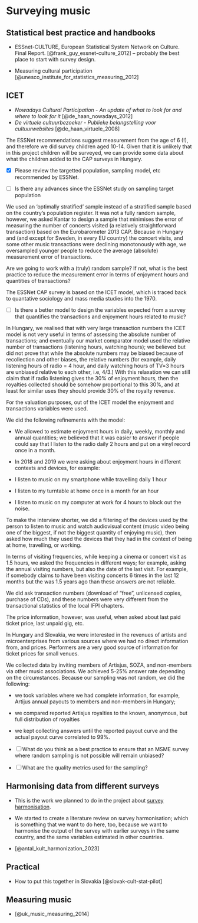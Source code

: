 # Surveying music

## Statistical best practice and handbooks

-   ESSnet-CULTURE, European Statistical System Network on Culture. Final Report. [@frank_guy_essnet-culture_2012] -- probably the best place to start with survey design.

-   Measuring cultural participation [@unesco_institute_for_statistics_measuring_2012]

## ICET

-   *Nowadays Cultural Participation - An update of what to look for and where to look for it* [@de_haan_nowadays_2012]
-   *De virtuele cultuurbezoeker - Publieke belangstelling voor cultuurwebsites* [@de_haan_virtuele_2008]

::: {.callout-note}

The ESSNet recommendations suggest measurement from the age of 6 (!), and therefore we did survey children aged 10-14. Given that it is unlikely that in this project children will be surveyed, we can provide some data about what the children added to the CAP surveys in Hungary.

- [x] Please review the targetted population, sampling model, etc recommended by ESSNet. 

- [ ] Is there any advances since the ESSNet study on sampling target population 

:::

We used an 'optimally stratified' sample instead of a stratified sample based on the country's population register.  It was not a fully random sample, however, we asked Kantar to design a sample that minimises the error of measuring the number of concerts visited (a relatively straightforward transaction) based on the Eurobarometer 2013 CAP.  Because in Hungary and (and except for Sweden, in every EU country) the concert visits, and some other music transactions were declining monotonously with age, we oversampled younger people to reduce the average (absolute) measurement error of transactions. 

::: {.callout-note}

Are we going to work with a (truly) random sample? If not, what is the best practice to reduce the measurement error in terms of enjoyment hours and quantities of transactions?

:::


::: {.callout-note}

The ESSNet CAP survey is based on the ICET model, which is traced back to quantative sociology and mass media studies into the 1970. 

- [ ] Is there a better model to design the variables expected from a survey that quantifies the transactions and enjoyment hours related to music?

:::

In Hungary, we realised that with very large transaction numbers the ICET model is not very useful in terms of assessing the absolute number of transactions; and eventually our market comparator model used the relative number of transactions (listening hours, watching hours); we believed but did not prove that while the absolute numbers may be biased because of recollection and other biases, the relative numbers (for example, daily listening hours of radio = 4 hour, and daily watching hours of TV=3 hours are unbiased relative to each other, i.e, 4/3.)  With this relaxation we can still claim that if radio listening gives the 30% of enjoyment hours, then the royalties collected should be somehow proportional to this 30%, and at least for similar uses they should provide 30% of the royalty revenue.

For the valuation purposes, out of the ICET model the enjoyment and transactions variables were used. 

We did the following refinements with the model:

- We allowed to estimate enjoyment hours in daily, weekly, monthly and annual quantities; we believed that it was easier to answer if people could say that I listen to the radio daily 2 hours and put on a vinyl record once in a month.

- In 2018 and 2019 we were asking about enjoyment hours in different contexts and devices, for example:
- I listen to music on my smartphone while travelling daily 1 hour
- I listen to my turntable at home once in a month for an hour
- I listen to music on my computer at work for 4 hours to block out the noise.

To make the interview shorter, we did a filtering of the devices used by the person to listen to music and watch audiovisual content (music video being one of the biggest, if not the biggest quantity of enjoying music), then asked how much they used the devices that they had in the context of being at home, travelling, or working.

In terms of visiting frequencies, while keeping a cinema or concert visit as 1.5 hours, we asked the frequencies in different ways; for example, asking the annual visiting numbers, but also the date of the last visit. For example, if somebody claims to have been visiting concerts 6 times in the last 12 months but the was 1.5 years ago than these answers are not reliable.

We did ask transaction numbers (download of "free", unlicensed copies, purchase of CDs), and these numbers were very different from the transactional statistics of the local IFPI chapters. 

The price information, however, was useful, when asked about last paid ticket price, last unpaid gig, etc. 

In Hungary and Slovakia, we were interested in the revenues of artists and microenterprises from various sources where we had no direct information from, and prices. Performers are a very good source of information for ticket prices for small venues.

::: {.callout-note}

We collected data by inviting members of Artisjus, SOZA, and non-members via other music associations.  We achieved 5-25% answer rate depending on the circumstances.  Because our sampling was not random, we did the following:

- we took variables where we had complete information, for example, Artijus annual payouts to members and non-members in Hungary;
- we compared reported Artisjus royalties to the known, anonymous, but full distribution of royalties
- we kept collecting answers until the reported payout curve and the actual payout curve correlated to 99%.

- [ ] What do you think as a best practice to ensure that an MSME survey where random sampling is not possible will remain unbiased?

- [ ] What are the quality metrics used for the sampling?

:::

## Harmonising data from different surveys

- This is the work we planned to do in the project about [survey harmonisation](https://github.com/dataobservatory-eu/retroharmonize-publication).

- We started to create a literature review on survey harmonisation; which is something that we want to do here, too, because we want to harmonise the output of the survey with earlier surveys in the same country, and the same variables estimated in other countries.

- [@antal_kult_harmonization_2023]

## Practical

-  How to put this together in Slovakia [@slovak-cult-stat-pilot]

## Measuring music

-   [@uk_music_measuring_2014]
